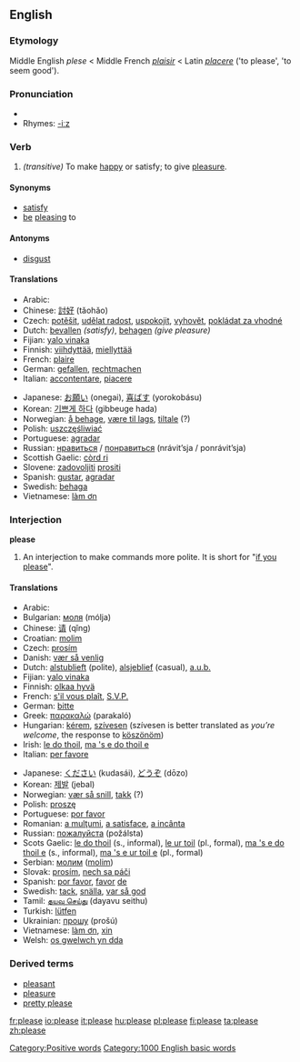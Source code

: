 ==English==

{{rank|outside|beside|worth|696|please|quiet|exclaimed|regard}}

===Etymology===
Middle English ''plese'' < Middle French ''[[plaisir]]'' < Latin ''[[placere]]'' ('to please', 'to seem good').

===Pronunciation===
*{{IPA|/pliːz/}}
*Rhymes: [[Rhymes:English:-iːz|-iːz]]

===Verb===
{{en-verb|pleas|ing}}

#''(transitive)'' To make [[happy]] or satisfy; to give [[pleasure]].

====Synonyms====
*[[satisfy]]
*[[be]] [[pleasing]] to

====Antonyms====
*[[disgust]]

====Translations====
{{top}}
*Arabic: {{ARchar|[[رضى]]}} {{Unicode|(raɖá:)}}
*Chinese: [[討好]] (tǎohǎo)
*Czech: [[potěšit]], [[udělat radost]], [[uspokojit]], [[vyhovět]], [[pokládat za vhodné]]
*Dutch: [[bevallen]] ''(satisfy)'', [[behagen]] ''(give pleasure)''
*Fijian: [[yalo vinaka]]
*Finnish: [[viihdyttää]], [[miellyttää]]
*French: [[plaire]]
*German: [[gefallen]], [[rechtmachen]]
*Italian: [[accontentare]], [[piacere]]
{{mid}}
*Japanese: [[お願い]] (onegai), [[喜ばす]] (yorokobásu)
*Korean: [[기쁘게 하다]] (gibbeuge hada)
*Norwegian: [[å behage]], [[være til lags]], [[tiltale]] (?)
*Polish: [[uszczęśliwiać]]
*Portuguese: [[agradar]]
*Russian: [[нравиться]] / [[понравиться]] (nrávit’sja / ponrávit’sja)
*Scottish Gaelic: [[còrd ri]]
*Slovene: [[zadovoljiti]] [[prositi]]
*Spanish: [[gustar]], [[agradar]]
*Swedish: [[behaga]]
*Vietnamese: [[làm ơn]]
{{bottom}}

===Interjection===
'''please'''

#An interjection to make commands more polite. It is short for "[[if you please]]".

====Translations====
{{top}}
*Arabic: {{ARchar|[[من فضلك]]}} {{Unicode|(min fáɖlak)}}
*Bulgarian: [[моля]] (mólja)
*Chinese: [[请]] (qǐng)
*Croatian: [[molim]]
*Czech: [[prosím]]
*Danish: [[vær så venlig]]
*Dutch: [[alstublieft]] (polite), [[alsjeblief]] (casual), [[a.u.b.]]
*Fijian: [[yalo vinaka]]
*Finnish: [[olkaa hyvä]]
*French: [[s'il vous plaît]], [[S.V.P.]]
*German: [[bitte]]
*Greek: [[παρακαλώ]] (parakaló)
*Hungarian: [[kérem]], [[szívesen]] (szívesen is better translated as ''you’re welcome'', the response to [[köszönöm]])
*Irish: [[le do thoil]], [[ma 's e do thoil e]]
*Italian: [[per favore]]
{{mid}}
*Japanese: [[ください]] (kudasái), [[どうぞ]] (dōzo)
*Korean: [[제발]] (jebal)
*Norwegian: [[vær så snill]], [[takk]] (?)
*Polish: [[proszę]]
*Portuguese: [[por favor#Portuguese|por favor]]
*Romanian: [[a mulţumi]], [[a satisface]], [[a incânta]]
*Russian: [[пoжaлуйстa]] (požálsta)
*Scots Gaelic: [[le do thoil]] (s., informal), [[le ur toil]] (pl., formal), [[ma 's e do thoil e]] (s., informal), [[ma 's e ur toil e]] (pl., formal)
*Serbian: [[молим]] ([[molim]])
*Slovak: [[prosím]], [[nech sa páči]]
*Spanish: [[por favor#Spanish|por favor]], [[favor#Spanish|favor]] [[de]]
*Swedish: [[tack]], [[snälla]], [[var så god]]
*Tamil: [[தயவு செய்து]] (dayavu seithu)
*Turkish: [[lütfen]]
*Ukrainian: [[прошу]] (prošú)
*Vietnamese: [[làm ơn]], [[xin]]
*Welsh: [[os gwelwch yn dda]]
{{bottom}}

===Derived terms===
*[[pleasant]]
*[[pleasure]]
*[[pretty please]]
[[Category:Positive words]]
[[Category:1000 English basic words]]

[[fr:please]]
[[io:please]]
[[it:please]]
[[hu:please]]
[[pl:please]]
[[fi:please]]
[[ta:please]]
[[zh:please]]